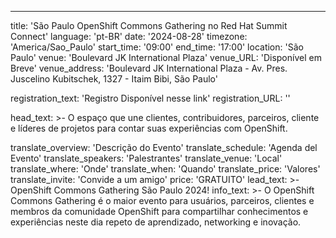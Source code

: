 ---
title: 'São Paulo OpenShift Commons Gathering no Red Hat Summit Connect'
language: 'pt-BR'
date: '2024-08-28'
timezone: 'America/Sao_Paulo'
start_time: '09:00'
end_time: '17:00'
location: 'São Paulo'
venue: 'Boulevard JK International Plaza'
venue_URL: 'Disponível em Breve'
venue_address: 'Boulevard JK International Plaza - Av. Pres. Juscelino Kubitschek, 1327 - Itaim Bibi, São Paulo'

registration_text: 'Registro Disponível nesse link'
registration_URL: ''

head_text: >-
  O espaço que une clientes, contribuidores, parceiros, cliente e líderes de projetos para contar suas experiências com OpenShift.

translate_overview: 'Descrição do Evento'
translate_schedule: 'Agenda del Evento'
translate_speakers: 'Palestrantes'
translate_venue: 'Local'
translate_where: 'Onde'
translate_when: 'Quando'
translate_price: 'Valores'
translate_invite: 'Convide a um amigo'
price: 'GRATUITO'
lead_text: >-
  OpenShift Commons Gathering São Paulo 2024!
info_text: >-
  O OpenShift Commons Gathering é o maior evento para usuários, parceiros, clientes e membros da comunidade OpenShift para compartilhar conhecimentos e experiências neste dia repeto de aprendizado, networking e inovação.
